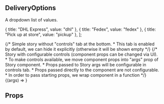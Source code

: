 

<Meta title="Components/DeliveryOptions" />

## DeliveryOptions

A dropdown list of values.

  { title: "DHL Express", value: "dhl" },
  { title: "Fedex", value: "fedex" },
  { title: "Pick up at store", value: "pickup" },
];

<Canvas>
  {/* Simple story without "controls" tab at the bottom.
   * This tab is enabled by default, we can hide it explicitly (otherwise it will be shown empty */}
  <Story name="Default" parameters={{ controls: { disable: true } }}>
    <DeliveryOptions options={options} />
  </Story>
  {/* Story with configurable controls (component props can be changed via UI).
   * To make controls available, we move component props into "args" prop of Story component.
   * Props passed to Story args will be configurable in controls tab.
   * Props passed directly to the component are not configurable.
   * In order to pass starting props, we wrap component in a function */}
  <Story
    name="With default text"
    args={{ defaultValue: "Select delivery...", options: options }}>
    {(args) => <DeliveryOptions {...args} />}
  </Story>
</Canvas>


## Props

<ArgsTable of={DeliveryOptions} />
